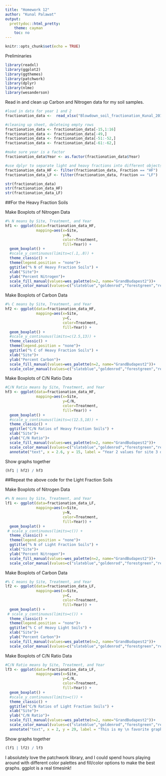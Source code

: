 ```yaml
---
title: "Homework 12"
author: "Kunal Palawat"
output:
  prettydoc::html_pretty:
    theme: cayman
    toc: no
---
```


```r
knitr::opts_chunk$set(echo = TRUE)
```
Preliminaries
```r
library(readxl)
library(ggplot2)
library(ggthemes)
library(patchwork)
library(dplyr)
library(nlme)
library(wesanderson)
```

Read in and clean up Carbon and Nitrogen data for my soil samples.
```r
#load in data for year 1 and 2
fractionation_data <-  read_xlsx("Blowdown_soil_fractionation_Kunal_20180508.xlsx", sheet = 1, col_names = TRUE)

#cleaning up sheet, deleteing empty rows
fractionation_data <- fractionation_data[-15,1:16]
fractionation_data <- fractionation_data[-49,]
fractionation_data <- fractionation_data[-51:-52,]
fractionation_data <- fractionation_data[-61:-62,]

#make sure year is a factor
fractionation_data$Year <- as.factor(fractionation_data$Year)

#use dplyr to separate light and heavy fractions into different objects
fractionation_data_HF <- filter(fractionation_data, Fraction == "HF")
fractionation_data_LF <- filter(fractionation_data, Fraction == "LF")

str(fractionation_data)
str(fractionation_data_HF)
str(fractionation_data_LF)
```

##For the Heavy Fraction Soils

Make Boxplots of Nitrogen Data
```r
#% N means by Site, Treatment, and Year
hf1 <- ggplot(data=fractionation_data_HF,
              mapping=aes(x=Site,
                          y=N,
                          color=Treatment,
                          fill=Year)) +
  geom_boxplot() +
  #scale_y_continuous(limits=c(.1,.8)) +
  theme_classic() +
  theme(legend.position = "none")+
  ggtitle("% N of Heavy Fraction Soils") +
  xlab("Site")+
  ylab("Percent Nitrogen")+
  scale_fill_manual(values=wes_palette(n=2, name="GrandBudapest2"))+
  scale_color_manual(values=c("slateblue","goldenrod","forestgreen","red"))
```

Make Boxplots of Carbon Data
```r
#% C means by Site, Treatment, and Year
hf2 <- ggplot(data=fractionation_data_HF,
              mapping=aes(x=Site,
                          y=C,
                          color=Treatment,
                          fill=Year)) +
  geom_boxplot() +
  #scale_y_continuous(limits=c(2.5,13)) +
  theme_classic() +
  theme(legend.position = "none")+
  ggtitle("% C of Heavy Fraction Soils") +
  xlab("Site")+
  ylab("Percent Carbon")+
  scale_fill_manual(values=wes_palette(n=2, name="GrandBudapest2"))+
  scale_color_manual(values=c("slateblue","goldenrod","forestgreen","red"))
```

Make Boxplots of C/N Ratio Data
```r
#C/N Ratio means by Site, Treatment, and Year
hf3 <- ggplot(data=fractionation_data_HF,
              mapping=aes(x=Site,
                          y=C/N,
                          color=Treatment,
                          fill=Year)) +
  geom_boxplot() +
  #scale_y_continuous(limits=c(12.5,18)) +
  theme_classic() +
  ggtitle("C/N Ratios of Heavy Fraction Soils") +
  xlab("Site")+
  ylab("C/N Ratio")+
  scale_fill_manual(values=wes_palette(n=2, name="GrandBudapest2"))+
  scale_color_manual(values=c("slateblue","goldenrod","forestgreen","red"))+
  annotate("text", x = 2.6, y = 15, label = "Year 2 values for site 3 don't \n show up because I have not \n input that data into \n my excel sheet yet!")
```

Show graphs together
```r
(hf1 | hf2) / hf3
```

##Repeat the above code for the Light Fraction Soils

Make Boxplots of Nitrogen Data
```r
#% N means by Site, Treatment, and Year
lf1 <- ggplot(data=fractionation_data_LF,
              mapping=aes(x=Site,
                          y=N,
                          color=Treatment,
                          fill=Year)) +
  geom_boxplot() +
 # scale_y_continuous(limits=c()) +
  theme_classic() +
  theme(legend.position = "none")+
  ggtitle("% N of Light Fraction Soils") +
  xlab("Site")+
  ylab("Percent Nitrogen")+
  scale_fill_manual(values=wes_palette(n=2, name="GrandBudapest2"))+
  scale_color_manual(values=c("slateblue","goldenrod","forestgreen","red"))
```

Make Boxplots of Carbon Data
```r
#% C means by Site, Treatment, and Year
lf2 <- ggplot(data=fractionation_data_LF,
              mapping=aes(x=Site,
                          y=C,
                          color=Treatment,
                          fill=Year)) +
  geom_boxplot() +
 # scale_y_continuous(limits=c()) +
  theme_classic() +
  theme(legend.position = "none")+
  ggtitle("% C of Heavy Light Soils") +
  xlab("Site")+
  ylab("Percent Carbon")+
  scale_fill_manual(values=wes_palette(n=2, name="GrandBudapest2"))+
  scale_color_manual(values=c("slateblue","goldenrod","forestgreen","red"))
```

Make Boxplots of C/N Ratio Data
```r
#C/N Ratio means by Site, Treatment, and Year
lf3 <- ggplot(data=fractionation_data_LF,
              mapping=aes(x=Site,
                          y=C/N,
                          color=Treatment,
                          fill=Year)) +
  geom_boxplot() +
  #scale_y_continuous(limits=c()) +
  theme_classic() +
  ggtitle("C/N Ratios of Light Fraction Soils") +
  xlab("Site")+
  ylab("C/N Ratio")+
  scale_fill_manual(values=wes_palette(n=2, name="GrandBudapest2"))+
  scale_color_manual(values=c("slateblue","goldenrod","forestgreen","red"))+
  annotate("text", x = 2, y = 29, label = "This is my \n favorite graph!!")
```

Show graphs together
```r
(lf1 | lf2) / lf3
```

I absolutely love the patchwork library, and I could spend hours playing around with different color palettes and fill/color options to make the best graphs. ggplot is a real timesink!